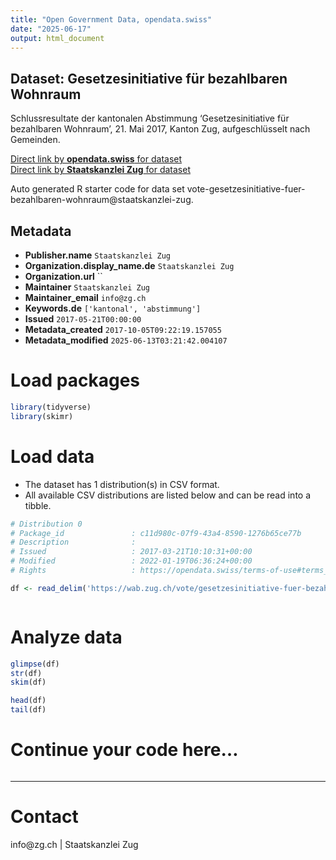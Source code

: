 ```yaml
---
title: "Open Government Data, opendata.swiss"
date: "2025-06-17"
output: html_document
---
```


## Dataset: Gesetzesinitiative für bezahlbaren Wohnraum

Schlussresultate der kantonalen Abstimmung 'Gesetzesinitiative für bezahlbaren Wohnraum', 21. Mai 2017, Kanton Zug, aufgeschlüsselt nach Gemeinden.

[Direct link by **opendata.swiss** for dataset](https://opendata.swiss/de/dataset/gesetzesinitiative-fur-bezahlbaren-wohnraum)<br>
[Direct link by **Staatskanzlei Zug** for dataset](https://wab.zug.ch/vote/gesetzesinitiative-fuer-bezahlbaren-wohnraum/data)

Auto generated R starter code for data set vote-gesetzesinitiative-fuer-bezahlbaren-wohnraum@staatskanzlei-zug.

## Metadata

- **Publisher.name** `Staatskanzlei Zug`
- **Organization.display_name.de** `Staatskanzlei Zug`
- **Organization.url** ``
- **Maintainer** `Staatskanzlei Zug`
- **Maintainer_email** `info@zg.ch`
- **Keywords.de** `['kantonal', 'abstimmung']`
- **Issued** `2017-05-21T00:00:00`
- **Metadata_created** `2017-10-05T09:22:19.157055`
- **Metadata_modified** `2025-06-13T03:21:42.004107`


# Load packages

```r

library(tidyverse)
library(skimr)

```

# Load data

-   The dataset has 1 distribution(s) in CSV format.
-   All available CSV distributions are listed below and can be read into a tibble.

```r

# Distribution 0
# Package_id               : c11d980c-07f9-43a4-8590-1276b65ce77b
# Description              : 
# Issued                   : 2017-03-21T10:10:31+00:00
# Modified                 : 2022-01-19T06:36:24+00:00
# Rights                   : https://opendata.swiss/terms-of-use#terms_by

df <- read_delim('https://wab.zug.ch/vote/gesetzesinitiative-fuer-bezahlbaren-wohnraum/data-csv')



```

# Analyze data

```r

glimpse(df)
str(df)
skim(df)

head(df)
tail(df)

```

# Continue your code here...

```r

```

------------------------------------------------------------------------

# Contact

info@zg.ch | Staatskanzlei Zug
